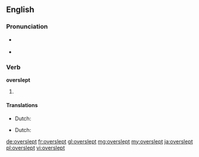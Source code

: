 ==English==

===Pronunciation===
* {{a|US}} {{IPA|/oʊ.vɚ.slɛpt/|lang=en}}
* {{rhymes|ɛpt|lang=en}}

===Verb===
'''overslept'''

# {{en-past of|oversleep}}

====Translations====
{{trans-top|past tense of oversleep}}
* Dutch: {{t+|nl|versliep}}
{{trans-mid}}
{{trans-bottom}}
{{trans-top|past participle of oversleep}}
* Dutch: {{t+|nl|verslapen}}
{{trans-mid}}
{{trans-bottom}}

[[de:overslept]]
[[fr:overslept]]
[[gl:overslept]]
[[mg:overslept]]
[[my:overslept]]
[[ja:overslept]]
[[pl:overslept]]
[[vi:overslept]]